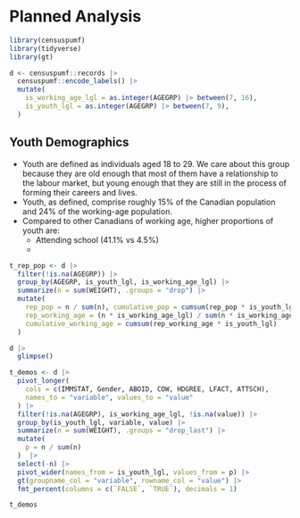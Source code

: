 # Planned Analysis


```r
library(censuspumf)
library(tidyverse)
library(gt)

d <- censuspumf::records |> 
  censuspumf::encode_labels() |> 
  mutate(
    is_working_age_lgl = as.integer(AGEGRP) |> between(7, 16),
    is_youth_lgl = as.integer(AGEGRP) |> between(7, 9),
  )
```


## Youth Demographics

- Youth are defined as individuals aged 18 to 29. We care about this group because they are old enough that most of them have a relationship to the labour market, but young enough that they are still in the process of forming their careers and lives. 
- Youth, as defined, comprise roughly 15% of the Canadian population and 24% of the working-age population.
- Compared to other Canadians of working age, higher proportions of youth are:
  - Attending school (41.1% vs 4.5%)
  - 

```r
t_rep_pop <- d |> 
  filter(!is.na(AGEGRP)) |> 
  group_by(AGEGRP, is_youth_lgl, is_working_age_lgl) |> 
  summarize(n = sum(WEIGHT), .groups = "drop") |> 
  mutate(
    rep_pop = n / sum(n), cumulative_pop = cumsum(rep_pop * is_youth_lgl), 
    rep_working_age = (n * is_working_age_lgl) / sum(n * is_working_age_lgl), 
    cumulative_working_age = cumsum(rep_working_age * is_youth_lgl)
  )

d |> 
  glimpse()

t_demos <- d |> 
  pivot_longer(
    cols = c(IMMSTAT, Gender, ABOID, COW, HDGREE, LFACT, ATTSCH), 
    names_to = "variable", values_to = "value"
  ) |> 
  filter(!is.na(AGEGRP), is_working_age_lgl, !is.na(value)) |> 
  group_by(is_youth_lgl, variable, value) |>
  summarize(n = sum(WEIGHT), .groups = "drop_last") |> 
  mutate(
    p = n / sum(n)
  )  |> 
  select(-n) |> 
  pivot_wider(names_from = is_youth_lgl, values_from = p) |> 
  gt(groupname_col = "variable", rowname_col = "value") |> 
  fmt_percent(columns = c(`FALSE`, `TRUE`), decimals = 1)

t_demos
```